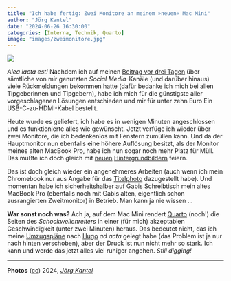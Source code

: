 ```yaml
---
title: "Ich habe fertig: Zwei Monitore an meinem »neuen« Mac Mini"
author: "Jörg Kantel"
date: "2024-06-26 16:30:00"
categories: [Interna, Technik, Quarto]
image: "images/zweimonitore.jpg"
---
```


[![](images/zweimonitore-b.jpg)](https://www.flickr.com/photos/schockwellenreiter/53817723190/)


*Alea iacta est!* Nachdem ich auf meinen [Beitrag vor drei Tagen](https://kantel.github.io/posts/2024062301_mac_mini/) über sämtliche von mir genutzten *Social Media*-Kanäle (und darüber hinaus) viele Rückmeldungen bekommen hatte (dafür bedanke ich mich bei allen Tipgeberinnen und Tipgebern), habe ich mich für die günstigste aller vorgeschlagenen Lösungen entschieden und mir für unter zehn Euro Ein USB-C-zu-HDMI-Kabel bestellt.

Heute wurde es geliefert, ich habe es in wenigen Minuten angeschlossen und es funktionierte alles wie gewünscht. Jetzt verfüge ich wieder über zwei Monitore, die ich bedenkenlos mit Fenstern zumüllen kann. Und da der Hauptmonitor nun ebenfalls eine höhere Auflösung besitzt, als der Monitor meines alten MacBook Pro, habe ich nun sogar noch mehr Platz für Müll. Das mußte ich doch gleich mit [neuen](https://www.flickr.com/photos/schockwellenreiter/53555668163/) [Hintergrundbildern](https://www.flickr.com/photos/schockwellenreiter/53502466426/) feiern.

Das ist doch gleich wieder ein angenehmeres Arbeiten (auch wenn ich mein Chromebook nur aus Angabe für das [Titelphoto](https://www.flickr.com/photos/schockwellenreiter/53817723190/) dazugestellt habe). Und momentan habe ich sicherheitshalber auf Gabis Schreibtisch mein altes MacBook Pro (ebenfalls noch mit Gabis alten, eigentlich schon ausrangierten Zweitmonitor) in Betrieb. Man kann ja nie wissen&nbsp;…

**War sonst noch was?** Ach ja, auf dem Mac Mini rendert [Quarto](http://cognitiones.kantel-chaos-team.de/webworking/staticsites/quarto.html) (noch!) die Seiten des *Schockwellenreiters* in einer (für mich) akzeptablen Geschwindigkeit (unter zwei Minuten) heraus. Das bedeutet nicht, das ich meine [Umzugspläne](https://kantel.github.io/posts/2024060301_auf_ein_neues/) nach [Hugo](http://cognitiones.kantel-chaos-team.de/webworking/staticsites/hugo.html) *ad acta* gelegt habe (das Problem ist ja nur nach hinten verschoben), aber der Druck ist nun nicht mehr so stark. Ich kann und werde das jetzt alles viel ruhiger angehen. *Still digging!*

---

**Photos** ([cc](http://creativecommons.org/licenses/by-nc-nd/2.0/)) 2024, *[Jörg Kantel](http://cognitiones.kantel-chaos-team.de/cv.html)*

